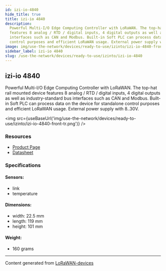 ```yaml
---
id: izi-io-4840
hide_title: true
title: izi-io 4840
description:
  Powerful Multi-I/O Edge Computing Controller with LoRaWAN. The top-hat rail mounted device
  features 8 analog / RTD / digital inputs, 4 digital outputs as well as industry-standard bus
  interfaces such as CAN and Modbus. Built-in Soft PLC can process data on the device for standalone
  control purposes and efficient LoRaWAN usage. External power supply with 8..30V.
image: img/use-the-network/devices/ready-to-use/izinto/izi-io-4840-front-tr.png
sidebar_label: izi-io 4840
slug: /use-the-network/devices/ready-to-use/izinto/izi-io-4840
---
```



## izi-io 4840

Powerful Multi-I/O Edge Computing Controller with LoRaWAN. The top-hat rail mounted device features
8 analog / RTD / digital inputs, 4 digital outputs as well as industry-standard bus interfaces such
as CAN and Modbus. Built-in Soft PLC can process data on the device for standalone control purposes
and efficient LoRaWAN usage. External power supply with 8..30V.

<img src={useBaseUrl('img/use-the-network/devices/ready-to-use/izinto/izi-io-4840-front-tr.png')} />

### Resources

- [Product Page](https://www.izinto.online/izi-io/)
- [Datasheet](https://www.izinto.online/wp-content/uploads/2020/01/izi-io-Datenblatt.pdf)

### Specifications

#### Sensors:

- link
- temperature

#### Dimensions:

- width: 22.5 mm
- length: 119 mm
- height: 101 mm

#### Weight:

- 160 grams

---

Content generated from [LoRaWAN-devices](https://github.com/TheThingsNetwork/lorawan-devices)
